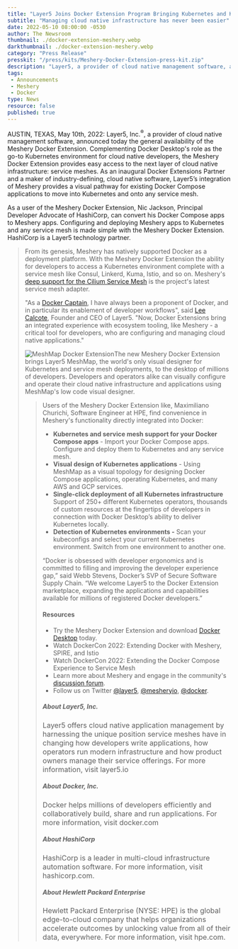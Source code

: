 ```yaml
---
title: "Layer5 Joins Docker Extension Program Bringing Kubernetes and Kubernetes Management to Docker with Meshery"
subtitle: "Managing cloud native infrastructure has never been easier"
date: 2022-05-10 08:00:00 -0530
author: The Newsroom
thumbnail: ./docker-extension-meshery.webp
darkthumbnail: ./docker-extension-meshery.webp
category: "Press Release"
presskit: "/press/kits/Meshery-Docker-Extension-press-kit.zip"
description: "Layer5, a provider of cloud native management software, announced today the general availability of the Meshery Docker Extension. Complementing Docker Desktop's role as the go-to Kubernetes environment for cloud native developers, the Meshery Docker Extension provides easy access to the next layer of cloud native infrastructure. As an inaugural Docker Extensions Partner and a maker of industry-defining, cloud native software, Layer5’s integration of Meshery provides a visual pathway for existing Docker Compose applications to move into Kubernetes and onto any Cloud."
tags:
 - Announcements
 - Meshery
 - Docker
type: News
resource: false
published: true
---
```



<NewsWrapper>
 
<p>AUSTIN, TEXAS, May 10th, 2022: Layer5, Inc.<sup>®</sup>, a provider of cloud native management software, announced today the general availability of the <Link to="/docker-extension-meshery">Meshery Docker Extension</Link>. <BlockquoteAlt className="pull-right" 
  quote="The Meshery Docker Extension offers an easy button to go from Docker Compose to Kubernetes to any Service Mesh."
  person="Nic Jackson"
  title="Principal Developer Advocate at HashiCorp"
/>Complementing Docker Desktop's role as the go-to Kubernetes environment for cloud native developers, the Meshery Docker Extension provides easy access to the next layer of cloud native infrastructure: service meshes. As an inaugural Docker Extensions Partner and a maker of industry-defining, cloud native software, Layer5’s integration of Meshery provides a visual pathway for existing Docker Compose applications to move into Kubernetes and onto any service mesh.</p><p>
As a user of the Meshery Docker Extension, <Link to="/community/members/nic-jackson">Nic Jackson</Link>, Principal Developer Advocate of HashiCorp, can <Link to="/blog/docker/extending-the-docker-compose-experience-to-service-mesh">convert his Docker Compose apps to Meshery apps</Link>. Configuring and deploying Meshery apps to Kubernetes and any service mesh is made simple with the Meshery Docker Extension. HashiCorp is a <Link to="/company/news/layer5-and-hashicorp-launch-service-mesh-partnership">Layer5 technology partner</Link>.</p>

<Blockquote className="pull-left"
  quote='"The Meshery Extension transforms Docker Desktop into a powerful load generation utility, conveniently enabling me to deploy and configure any service mesh with a click of the button and invoke and control load-based performance tests from my desktop."'
  person="Maximiliano Churichi"
  title="Software Engineer at HPE"
/>

<p>From its genesis, Meshery has natively supported Docker as a deployment platform. With the Meshery Docker Extension the ability for developers to access a Kubernetes environment complete with a service mesh like Consul, Linkerd, Kuma, Istio, and so on. Meshery's <a href="https://docs.meshery.io/concepts/architecture/adapters">deep support for the Cilium Service Mesh</a> is the project's latest service mesh adapter.</p>

<p>"As a <a href="https://www.docker.com/blog/docker-captain-take-5-lee-calcote/">Docker Captain</a>, I have always been a proponent of Docker, and in particular its enablement of developer workflows", said <a href="https://www.linkedin.com/in/leecalcote">Lee Calcote</a>, Founder and CEO of Layer5. "Now, Docker Extensions bring an integrated experience with ecosystem tooling, like <Link to="/meshery">Meshery</Link> - a critical tool for developers, who are configuring and managing cloud native applications."</p>

<p><img src={meshmapextension} alt="MeshMap Docker Extension" />The new Meshery Docker Extension brings <Link to="/meshmap">Layer5 MeshMap</Link>, the world's only visual designer for Kubernetes and service mesh deployments, to the desktop of millions of developers. Developers and operators alike can visually configure and operate their cloud native infrastructure and applications using MeshMap's low code visual designer.</p>

<Blockquote className="pull-right"
  quote="With a goal to bring workload identity and attestation to all service meshes, HPE Security Engineering uses the Meshery Docker Extension to deploy their service mesh of choice and test the performance of our SPIFFE and SPIRE-based identity solution."
  person="Maximiliano Churichi"
  title="Software Engineer at HPE"
/>

<p>
Users of the Meshery Docker Extension like, Maximiliano Churichi,
Software Engineer at HPE, find convenience in Meshery's functionality directly integrated into Docker:</p>
<ul>
<li><strong>Kubernetes and service mesh support for your Docker Compose apps</strong> - Import your Docker Compose apps. Configure and deploy them to Kubernetes and any service mesh.</li>

<li><strong>Visual design of Kubernetes applications</strong> - Using <Link to="/meshmap">MeshMap</Link> as a visual topology for designing Docker Compose applications, operating Kubernetes, and many AWS and GCP services.</li>

<li><strong>Single-click deployment of all Kubernetes infrastructure</strong> Support of 250+ different Kubernetes operators, thousands of custom resources at the fingertips of developers in connection with Docker Desktop’s ability to deliver Kubernetes locally.</li>

<li><strong>Detection of Kubernetes environments -</strong> Scan your kubeconfigs and select your current Kubernetes environment. Switch from one environment to another one.</li> 
</ul>

<p>“Docker is obsessed with developer ergonomics and is committed to filling and improving the developer experience gap,” said Webb Stevens, Docker’s SVP of Secure Software Supply Chain. “We welcome Layer5 to the Docker Extension marketplace, expanding the applications and capabilities available for millions of registered Docker developers.”</p>


#### Resources

- Try the <Link to="/docker-extension-meshery">Meshery Docker Extension</Link>  and download <a href="https://www.docker.com/products/docker-desktop/">Docker Desktop</a> today.
- Watch DockerCon 2022: <Link to="/blog/docker/extending-docker-with-meshery-spire-and-istio">Extending Docker with Meshery, SPIRE, and Istio</Link>
- Watch DockerCon 2022: <Link to="/blog/docker/extending-the-docker-compose-experience-to-service-mesh">Extending the Docker Compose Experience to Service Mesh</Link>
- Learn more about <Link to="/meshery">Meshery</Link> and engage in the community's <a href="https://discuss.layer5.io">discussion forum</a>.
- Follow us on Twitter <a href="https://twitter.com/layer5">@layer5</a>, <a href="https://twitter.com/mesheryio">@mesheryio</a>, <a href="https://twitter.com/docker">@docker</a>.


##### About Layer5, Inc.
<p style="font-size:1rem">
Layer5 offers cloud native application management by harnessing the unique position service meshes have in changing how developers write applications, how operators run modern infrastructure and how product owners manage their service offerings. For more information, visit layer5.io</p>

##### About Docker, Inc. 
<p style="font-size:1rem">
Docker helps millions of developers efficiently and collaboratively build, share and run applications. For more information, visit docker.com</p>

##### About HashiCorp
<p style="font-size:1rem">
HashiCorp is a leader in multi-cloud infrastructure automation software. For more information, visit hashicorp.com.</p>

##### About Hewlett Packard Enterprise
<p style="font-size:1rem">
Hewlett Packard Enterprise (NYSE: HPE) is the global edge-to-cloud company that helps organizations accelerate outcomes by unlocking value from all of their data, everywhere. For more information, visit hpe.com.</p>


</NewsWrapper>
